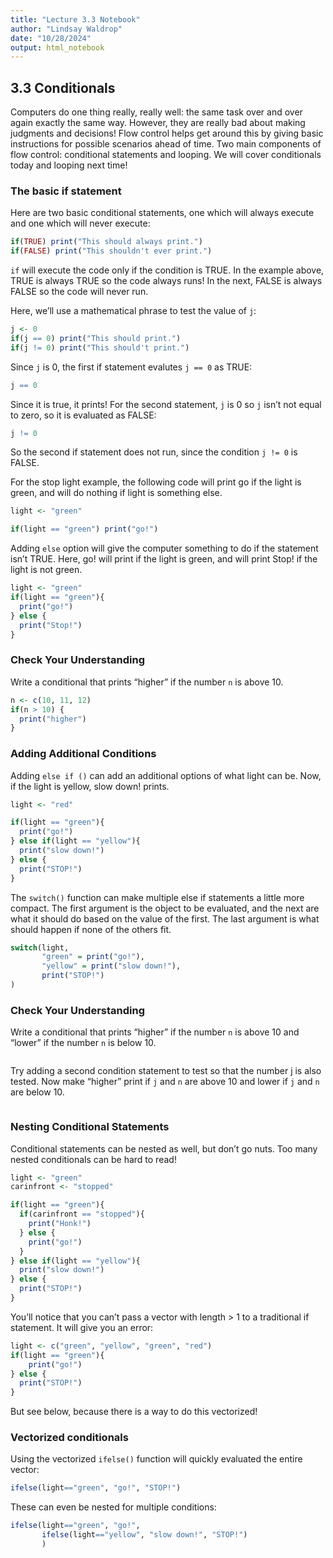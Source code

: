 ```yaml
---
title: "Lecture 3.3 Notebook"
author: "Lindsay Waldrop"
date: "10/28/2024"
output: html_notebook
---
```


## 3.3 Conditionals 

Computers do one thing really, really well: the same task over and over again exactly the same way. However, they are really bad about making judgments and decisions! Flow control helps get around this by giving basic instructions for possible scenarios ahead of time. Two main components of flow control: conditional statements and looping. We will cover conditionals today and looping next time!

### The basic if statement

Here are two basic conditional statements, one which will always execute and one which will never execute:

```r
if(TRUE) print("This should always print.")
if(FALSE) print("This shouldn't ever print.")
```

`if` will execute the code only if the condition is TRUE. In the example above, TRUE is always TRUE so the code always runs! In the next, FALSE is always FALSE so the code will never run. 

Here, we'll use a mathematical phrase to test the value of `j`:

```r
j <- 0
if(j == 0) print("This should print.")
if(j != 0) print("This should't print.")
```

Since `j` is 0, the first if statement evalutes `j == 0` as TRUE: 

```r
j == 0
```

Since it is true, it prints! For the second statement, `j` is 0 so `j` isn't not equal to zero, so it is evaluated as FALSE:

```r
j != 0
```

So the second if statement does not run, since the condition `j != 0` is FALSE.

For the stop light example, the following code will print go if the light is green, and will do nothing if light is something else. 

```r
light <- "green"

if(light == "green") print("go!")
```

Adding `else` option will give the computer something to do if the statement isn't TRUE. Here, go! will print if the light is green, and will print Stop! if the light is not green.

```r
light <- "green"
if(light == "green"){
  print("go!")
} else {
  print("Stop!")
}
```

### Check Your Understanding 

Write a conditional that prints “higher” if the number `n` is above 10. 

```r
n <- c(10, 11, 12)
if(n > 10) { 
  print("higher")
}
```


### Adding Additional Conditions

Adding `else if ()` can add an additional options of what light can be. Now, if the light is yellow, slow down! prints. 

```r
light <- "red"

if(light == "green"){
  print("go!")
} else if(light == "yellow"){
  print("slow down!")
} else {
  print("STOP!")
}
```

The `switch()` function can make multiple else if statements a little more compact. The first argument is the object to be evaluated, and the next are what it should do based on the value of the first. The last argument is what should happen if none of the others fit. 

```r
switch(light,
       "green" = print("go!"),
       "yellow" = print("slow down!"),
       print("STOP!")
)
```

### Check Your Understanding

Write a conditional that prints “higher” if the number `n` is above 10 and  “lower” if the number `n` is below 10. 

```r

```

Try adding a second condition statement to test so that the number j is also tested. Now make “higher” print if `j` and `n` are above 10 and lower if `j` and `n` are below 10. 

```r

```


### Nesting Conditional Statements

Conditional statements can be nested as well, but don't go nuts. Too many nested conditionals can be hard to read! 

```r
light <- "green"
carinfront <- "stopped"

if(light == "green"){
  if(carinfront == "stopped"){
    print("Honk!")
  } else {
    print("go!")
  }
} else if(light == "yellow"){
  print("slow down!")
} else {
  print("STOP!")
}
```

You'll notice that you can't pass a vector with length > 1 to a traditional if statement. It will give you an error:

```r
light <- c("green", "yellow", "green", "red")
if(light == "green"){
    print("go!")
} else {
  print("STOP!")
}
```

But see below, because there is a way to do this vectorized!

### Vectorized conditionals 

Using the vectorized `ifelse()` function will quickly evaluated the entire vector: 

```r
ifelse(light=="green", "go!", "STOP!")
```

These can even be nested for multiple conditions: 

```r
ifelse(light=="green", "go!", 
       ifelse(light=="yellow", "slow down!", "STOP!")
       )
```

